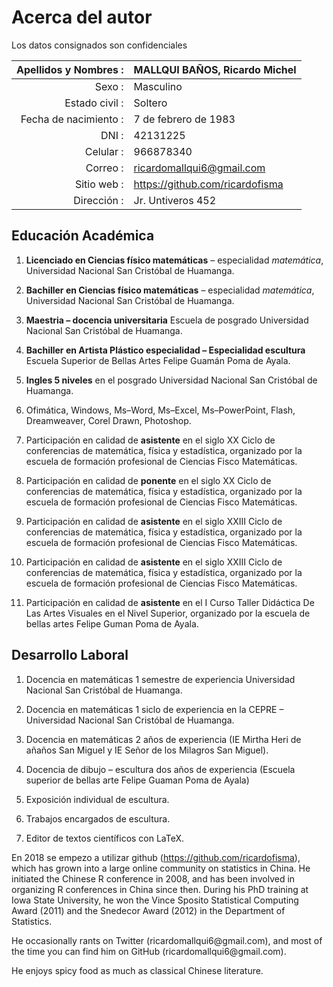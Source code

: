 # Acerca del autor {-}
Los datos consignados son confidenciales

| Apellidos y Nombres : | MALLQUI BAÑOS, Ricardo Michel |
|---:|:---|
| Sexo : | Masculino |
| Estado civil : | Soltero |
| Fecha de nacimiento : | 7 de febrero de 1983 |
| DNI : | 42131225 |
| Celular : | 966878340 | 
| Correo : | <ricardomallqui6@gmail.com> |
| Sitio web : | <https://github.com/ricardofisma> |
| Dirección : | Jr. Untiveros 452 |

## Educación Académica {-}

1. **Licenciado en Ciencias físico matemáticas** -- especialidad _matemática_, Universidad Nacional San Cristóbal de Huamanga.

2. **Bachiller en Ciencias físico matemáticas** -- especialidad _matemática_, Universidad Nacional San Cristóbal de Huamanga.

3. **Maestria  -- docencia universitaria** Escuela de posgrado Universidad Nacional San Cristóbal de Huamanga.

4. **Bachiller en Artista Plástico especialidad -- Especialidad escultura** Escuela Superior de Bellas Artes Felipe Guamán Poma de Ayala.


5. **Ingles 5 niveles** en el posgrado Universidad Nacional San Cristóbal de Huamanga.


6. Ofimática, Windows, Ms--Word, Ms--Excel, Ms--PowerPoint, Flash, Dreamweaver, Corel Drawn, Photoshop.

7. Participación en calidad de **asistente** en el siglo XX Ciclo de conferencias de matemática, física y estadística, organizado por la escuela de formación profesional de Ciencias Fisco Matemáticas.

8. Participación en calidad de **ponente** en el siglo XX Ciclo de conferencias de matemática, física y estadística, organizado por la escuela de formación profesional de Ciencias Fisco Matemáticas.

8. Participación en calidad de **asistente** en el siglo XXIII Ciclo de conferencias de matemática, física y estadística, organizado por la escuela de formación profesional de Ciencias Fisco Matemáticas.

9. Participación en calidad de **asistente** en el siglo XXIII Ciclo de conferencias de matemática, física y estadística, organizado por la escuela de formación profesional de Ciencias Fisco Matemáticas.

10. Participación en calidad de **asistente** en el I Curso Taller Didáctica De Las Artes Visuales en el Nivel Superior, organizado por la escuela de bellas artes Felipe Guman Poma de Ayala.



## Desarrollo Laboral {-}


1. Docencia en matemáticas 1 semestre de experiencia Universidad Nacional San Cristóbal de Huamanga.

2. Docencia en matemáticas 1 siclo de experiencia en la CEPRE -- Universidad Nacional San Cristóbal de Huamanga.

3. Docencia en matemáticas 2 años de experiencia (IE Mirtha Heri de añaños San Miguel y IE Señor de los Milagros San Miguel).

4. Docencia de dibujo -- escultura dos años de experiencia (Escuela superior de bellas arte Felipe Guaman Poma de Ayala)


5. Exposición individual de escultura.

6. Trabajos encargados de escultura.

7. Editor de textos científicos con LaTeX.


En 2018 se empezo a utilizar github (<https://github.com/ricardofisma>), which has grown into a large online community on statistics in China. He initiated the Chinese R conference in 2008, and has been involved in organizing R conferences in China since then. During his PhD training at Iowa State University, he won the Vince Sposito Statistical Computing Award (2011) and the Snedecor Award (2012) in the Department of Statistics.

He occasionally rants on Twitter (ricardomallqui6@gmail.com), and most of the time you can find him on GitHub (ricardomallqui6@gmail.com).

He enjoys spicy food as much as classical Chinese literature.
